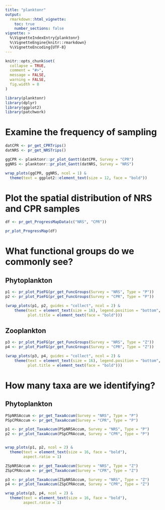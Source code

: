 ```yaml
---
title: "planktonr"
output: 
  rmarkdown::html_vignette:
    toc: true
    number_sections: false
vignette: >
  %\VignetteIndexEntry{planktonr}
  %\VignetteEngine{knitr::rmarkdown}
  %\VignetteEncoding{UTF-8}
---
```



```r
knitr::opts_chunk$set(
  collapse = TRUE,
  comment = "#>",
  message = FALSE,
  warning = FALSE,
  fig.width = 8
)
```

```r
library(planktonr)
library(dplyr)
library(ggplot2)
library(patchwork)
```

# Examine the frequency of sampling

```r
datCPR <- pr_get_CPRTrips()
datNRS <- pr_get_NRSTrips()

ggCPR <- planktonr::pr_plot_Gantt(datCPR, Survey = "CPR")
ggNRS <- planktonr::pr_plot_Gantt(datNRS, Survey = "NRS")

wrap_plots(ggCPR, ggNRS, ncol = 1) &
  theme(text = ggplot2::element_text(size = 12, face = "bold"))
```



# Plot the spatial distribution of NRS and CPR samples

```r
df <- pr_get_ProgressMapData(c("NRS", "CPR"))

pr_plot_ProgressMap(df)

```


# What functional groups do we commonly see?

## Phytoplankton
```r
p1 <- pr_plot_PieFG(pr_get_FuncGroups(Survey = "NRS", Type = "P"))
p2 <- pr_plot_PieFG(pr_get_FuncGroups(Survey = "CPR", Type = "P"))

(wrap_plots(p1, p2, guides = "collect", ncol = 2) &
    theme(text = element_text(size = 16), legend.position = "bottom", 
          plot.title = element_text(face = "bold")))

```


## Zooplankton
```r
p3 <- pr_plot_PieFG(pr_get_FuncGroups(Survey = "NRS", Type = "Z"))
p4 <- pr_plot_PieFG(pr_get_FuncGroups(Survey = "CPR", Type = "Z"))

(wrap_plots(p3, p4, guides = "collect", ncol = 2) &
    theme(text = element_text(size = 16), legend.position = "bottom", 
          plot.title = element_text(face = "bold")))

```




# How many taxa are we identifying?

## Phytoplankton
```r
PSpNRSAccum <- pr_get_TaxaAccum(Survey = "NRS", Type = "P")
PSpCPRAccum <- pr_get_TaxaAccum(Survey = "CPR", Type = "P")

p1 <- pr_plot_TaxaAccum(PSpNRSAccum, Survey = "NRS", Type = "P") 
p2 <- pr_plot_TaxaAccum(PSpCPRAccum, Survey = "CPR", Type = "P")


wrap_plots(p1, p2, ncol = 2) &
  theme(text = element_text(size = 16, face = "bold"),
        aspect.ratio = 1)
```


```r
ZSpNRSAccum <- pr_get_TaxaAccum(Survey = "NRS", Type = "Z")
ZSpCPRAccum <- pr_get_TaxaAccum(Survey = "CPR", Type = "Z")

p3 <- pr_plot_TaxaAccum(ZSpNRSAccum, Survey = "NRS", Type = "Z")
p4 <- pr_plot_TaxaAccum(ZSpCPRAccum, Survey = "CPR", Type = "Z")

wrap_plots(p3, p4, ncol = 2) &
  theme(text = element_text(size = 16, face = "bold"),
        aspect.ratio = 1) 

```


